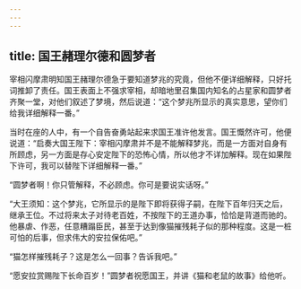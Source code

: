 ```yaml
---
---
---
```

title: 国王赭理尔德和圆梦者
---




宰相闪摩肃明知国王赭理尔德急于要知道梦兆的究竟，但他不便详细解释，只好托词推卸了责任。国王表面上不强求宰相，却暗地里召集国内知名的占星家和圆梦者齐聚一堂，对他们叙述了梦境，然后说道：“这个梦兆所显示的真实意思，望你们给我详细解释一番。”

当时在座的人中，有一个自告奋勇站起来求国王准许他发言。国王慨然许可，他便说道：“启奏大国王陛下：宰相闪摩肃并不是不能解释梦兆，而是一方面对自身有所顾虑，另一方面是存心安定陛下的恐怖心情，所以他才不详加解释。现在如果陛下许可，我可以替陛下详细解释一番。”

“圆梦者啊！你只管解释，不必顾虑。你可是要说实话呀。”

“大王须知：这个梦兆，它所显示的是陛下即将获得子嗣，在陛下百年归天之后，继承王位。不过将来太子对待老百姓，不按陛下的王道办事，恰恰是背道而驰的。他暴虐、作恶，任意糟蹋臣民，甚至于达到像猫摧残耗子似的那种程度。这是一桩可怕的后事，但求伟大的安拉保佑吧。”

“猫怎样摧残耗子？这是怎么一回事？告诉我吧。”

“愿安拉赏赐陛下长命百岁！”圆梦者祝愿国王，并讲《猫和老鼠的故事》给他听。